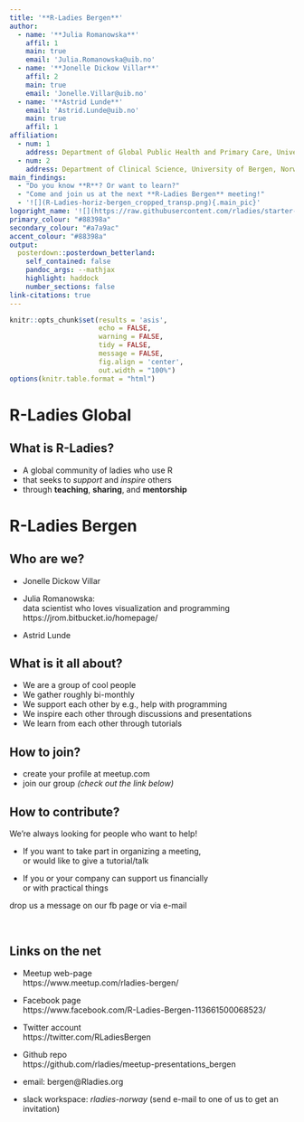 ```yaml
---
title: '**R-Ladies Bergen**'
author:
  - name: '**Julia Romanowska**'
    affil: 1
    main: true
    email: 'Julia.Romanowska@uib.no'
  - name: '**Jonelle Dickow Villar**'
    affil: 2
    main: true
    email: 'Jonelle.Villar@uib.no'
  - name: '**Astrid Lunde**'
    email: 'Astrid.Lunde@uib.no'
    main: true
    affil: 1
affiliation:
  - num: 1
    address: Department of Global Public Health and Primary Care, University of Bergen, Norway
  - num: 2
    address: Department of Clinical Science, University of Bergen, Norway
main_findings:
  - "Do you know **R**? Or want to learn?"
  - "Come and join us at the next **R-Ladies Bergen** meeting!"
  - '![](R-Ladies-horiz-bergen_cropped_transp.png){.main_pic}'
logoright_name: '![](https://raw.githubusercontent.com/rladies/starter-kit/master/logo/R-LadiesGlobal_RBG_online_LogoWithText_Horizontal.png){.main-img-right}'
primary_colour: "#88398a"
secondary_colour: "#a7a9ac"
accent_colour: "#88398a"
output: 
  posterdown::posterdown_betterland:
    self_contained: false
    pandoc_args: --mathjax
    highlight: haddock
    number_sections: false
link-citations: true
---
```


<!---
CAUTION: do not knit with rmarkdown, but with pagedown::chrome_print("file.Rmd").
This produces also a pdf file, which looks correct; while the html file does not
retain columns nicely!
--->


```r
knitr::opts_chunk$set(results = 'asis',
                      echo = FALSE,
                      warning = FALSE,
                      tidy = FALSE,
                      message = FALSE,
                      fig.align = 'center',
                      out.width = "100%")
options(knitr.table.format = "html") 
```

# R-Ladies Global

## What is R-Ladies?

- A global community of ladies who use R
- that seeks to _support_ and _inspire_ others
- through **teaching**, **sharing**, and **mentorship**

# R-Ladies Bergen

## Who are we?

- Jonelle Dickow Villar
- Julia Romanowska:  
data scientist who loves visualization and programming  
https://jrom.bitbucket.io/homepage/

- Astrid Lunde

## What is it all about?

- We are a group of cool people
- We gather roughly bi-monthly
- We support each other by e.g., help with programming
- We inspire each other through discussions and presentations
- We learn from each other through tutorials

## How to join?

- create your profile at meetup.com
- join our group _(check out the link below)_

## How to contribute?

We're always looking for people who want to help!

- If you want to take part in organizing a meeting,  
or would like to give a tutorial/talk

- If you or your company can support us financially  
or with practical things  

drop us a message on our fb page or via e-mail

<br>

## Links on the net

* Meetup web-page  
https://www.meetup.com/rladies-bergen/

* Facebook page  
https://www.facebook.com/R-Ladies-Bergen-113661500068523/

* Twitter account  
https://twitter.com/RLadiesBergen

* Github repo  
https://github.com/rladies/meetup-presentations_bergen

* email: bergen@Rladies.org

* slack workspace: _rladies-norway_ (send e-mail to one of us to get an invitation)

